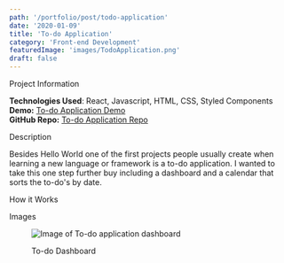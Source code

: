 ```yaml
---
path: '/portfolio/post/todo-application'
date: '2020-01-09'
title: 'To-do Application'
category: 'Front-end Development'
featuredImage: 'images/TodoApplication.png'
draft: false
---
```


<SectionHeader>Project Information</SectionHeader>

**Technologies Used**: React, Javascript, HTML, CSS, Styled Components<br />
**Demo:** [To-do Application Demo](https://examples.adamwebster.me/calendar)<br/>
**GitHub Repo:** [To-do Application Repo](https://github.com/adamwebster/react-tests/tree/master/src/pages/Calendar)


<SectionHeader> Description </SectionHeader>

Besides Hello World one of the first projects people usually create when learning a new language or framework is a to-do application.  I wanted to take this one step further buy including a dashboard and a calendar that sorts the to-do's by date.

<SectionHeader>How it Works</SectionHeader>



<SectionHeader>Images</SectionHeader>

<figure>

![Image of To-do application dashboard](/images/TodoApplication.png)

<figcaption>To-do Dashboard</figcaption>

</figure>
